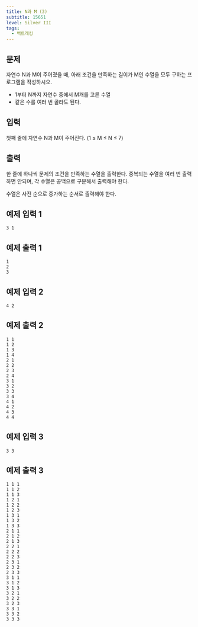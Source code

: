```yaml
---
title: N과 M (3)
subtitle: 15651
level: Silver III
tags:
  - 백트래킹
---
```


## 문제

자연수 N과 M이 주어졌을 때, 아래 조건을 만족하는 길이가 M인 수열을 모두 구하는 프로그램을 작성하시오.

- 1부터 N까지 자연수 중에서 M개를 고른 수열
- 같은 수를 여러 번 골라도 된다.

## 입력

첫째 줄에 자연수 N과 M이 주어진다. (1 ≤ M ≤ N ≤ 7)

## 출력

한 줄에 하나씩 문제의 조건을 만족하는 수열을 출력한다. 중복되는 수열을 여러 번 출력하면 안되며, 각 수열은 공백으로 구분해서 출력해야 한다.

수열은 사전 순으로 증가하는 순서로 출력해야 한다.

## 예제 입력 1

```
3 1
```

## 예제 출력 1

```
1
2
3
```

## 예제 입력 2

```
4 2
```

## 예제 출력 2

```
1 1
1 2
1 3
1 4
2 1
2 2
2 3
2 4
3 1
3 2
3 3
3 4
4 1
4 2
4 3
4 4
```

## 예제 입력 3

```
3 3
```

## 예제 출력 3

```
1 1 1
1 1 2
1 1 3
1 2 1
1 2 2
1 2 3
1 3 1
1 3 2
1 3 3
2 1 1
2 1 2
2 1 3
2 2 1
2 2 2
2 2 3
2 3 1
2 3 2
2 3 3
3 1 1
3 1 2
3 1 3
3 2 1
3 2 2
3 2 3
3 3 1
3 3 2
3 3 3
```
